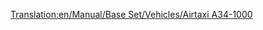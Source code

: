 [[Translation:en/Manual/Base Set/Vehicles/Airtaxi A34-1000]]

{{es/Aeronaves|Nombre=Airtaxi A34-1000
|Imagen=[[File:en/AirTaxiA34-1000.png|Airtaxi A34-1000]]
|Precio=65.624 € (34.812 £)
|Velocidad=947 km/h (592 mph)
|Coste-anual=7.312 € (3,656 £)
|Diseño=2000
|Duración=25
|Capacidad=75 pasajeros y 10 sacos de correo
|
|Descripción=El primero avión futurista, aparentemente diseñado por airtaxi/airbus.
|Vida-real=Ficticio
}}